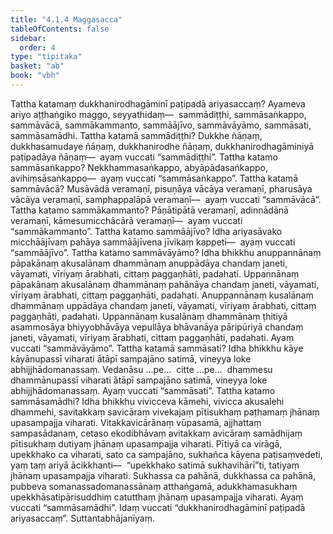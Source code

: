 ```yaml
---
title: "4.1.4 Maggasacca"
tableOfContents: false
sidebar:
  order: 4
type: "tipitaka"
basket: "ab"
book: "vbh"
---
```



<DynamicBreadcrumb />

<Division number="205" book="vbh">

<Paragraph number="756" book="vbh">
Tattha katamaṃ dukkhanirodhagāminī paṭipadā ariyasaccaṃ? Ayameva ariyo aṭṭhaṅgiko maggo, seyyathidaṃ—  sammādiṭṭhi, sammāsaṅkappo, sammāvācā, sammākammanto, sammāājīvo, sammāvāyāmo, sammāsati, sammāsamādhi.
</Paragraph>

<Paragraph number="757" book="vbh">
Tattha katamā sammādiṭṭhi? Dukkhe ñāṇaṃ, dukkhasamudaye ñāṇaṃ, dukkhanirodhe ñāṇaṃ, dukkhanirodhagāminiyā paṭipadāya ñāṇaṃ—  ayaṃ vuccati “sammādiṭṭhi”.
</Paragraph>

<Paragraph number="758" book="vbh">
Tattha katamo sammāsaṅkappo? Nekkhammasaṅkappo, abyāpādasaṅkappo, avihiṃsāsaṅkappo—  ayaṃ vuccati “sammāsaṅkappo”.
</Paragraph>

<Paragraph number="759" book="vbh">
Tattha katamā sammāvācā? Musāvādā veramaṇī, pisuṇāya vācāya veramaṇī, pharusāya vācāya veramaṇī, samphappalāpā veramaṇī—  ayaṃ vuccati “sammāvācā”.
</Paragraph>

<Paragraph number="760" book="vbh">
Tattha katamo sammākammanto? Pāṇātipātā veramaṇī, adinnādānā veramaṇī, kāmesumicchācārā veramaṇī—  ayaṃ vuccati “sammākammanto”.
</Paragraph>

<Paragraph number="761" book="vbh">
Tattha katamo sammāājīvo? Idha ariyasāvako micchāājīvaṃ pahāya sammāājīvena jīvikaṃ kappeti—  ayaṃ vuccati “sammāājīvo”.
</Paragraph>

<Paragraph number="762" book="vbh">
Tattha katamo sammāvāyāmo? Idha bhikkhu anuppannānaṃ pāpakānaṃ akusalānaṃ dhammānaṃ anuppādāya chandaṃ janeti, vāyamati, vīriyaṃ ārabhati, cittaṃ paggaṇhāti, padahati. Uppannānaṃ pāpakānaṃ akusalānaṃ dhammānaṃ pahānāya chandaṃ janeti, vāyamati, vīriyaṃ ārabhati, cittaṃ paggaṇhāti, padahati. Anuppannānaṃ kusalānaṃ dhammānaṃ uppādāya chandaṃ janeti, vāyamati, vīriyaṃ ārabhati, cittaṃ paggaṇhāti, padahati. Uppannānaṃ kusalānaṃ dhammānaṃ ṭhitiyā asammosāya bhiyyobhāvāya vepullāya bhāvanāya pāripūriyā chandaṃ janeti, vāyamati, vīriyaṃ ārabhati, cittaṃ paggaṇhāti, padahati. Ayaṃ vuccati “sammāvāyāmo”.
</Paragraph>

<Paragraph number="763" book="vbh">
Tattha katamā sammāsati? Idha bhikkhu kāye kāyānupassī viharati ātāpī sampajāno satimā, vineyya loke abhijjhādomanassaṃ. Vedanāsu …pe…  citte …pe…  dhammesu dhammānupassī viharati ātāpī sampajāno satimā, vineyya loke abhijjhādomanassaṃ. Ayaṃ vuccati “sammāsati”.
</Paragraph>

<Paragraph number="764" book="vbh">
Tattha katamo sammāsamādhi? Idha bhikkhu vivicceva kāmehi, vivicca akusalehi dhammehi, savitakkaṃ savicāraṃ vivekajaṃ pītisukhaṃ paṭhamaṃ jhānaṃ upasampajja viharati. Vitakkavicārānaṃ vūpasamā, ajjhattaṃ sampasādanaṃ, cetaso ekodibhāvaṃ avitakkaṃ avicāraṃ samādhijaṃ pītisukhaṃ dutiyaṃ jhānaṃ upasampajja viharati. Pītiyā ca virāgā, upekkhako ca viharati, sato ca sampajāno, sukhañca kāyena paṭisaṃvedeti, yaṃ taṃ ariyā ācikkhanti—  “upekkhako satimā sukhavihārī”ti, tatiyaṃ jhānaṃ upasampajja viharati. Sukhassa ca pahānā, dukkhassa ca pahānā, pubbeva somanassadomanassānaṃ atthaṅgamā, adukkhamasukhaṃ upekkhāsatipārisuddhiṃ catutthaṃ jhānaṃ upasampajja viharati. Ayaṃ vuccati “sammāsamādhi”.
</Paragraph>

<Paragraph number="765" book="vbh">
Idaṃ vuccati “dukkhanirodhagāminī paṭipadā ariyasaccaṃ”.

</Paragraph>
</Division>

<Paragraph number="766" type="center" book="vbh">
Suttantabhājanīyaṃ.
</Paragraph>